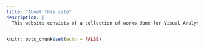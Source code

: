 ```yaml
---
title: "About this site"
description: |
  This website consists of a collection of works done for Visual Analytics course I took during my MITB(Analytics) journey. I hope you enjoy reading them!
---
```


```r
knitr::opts_chunk$set(echo = FALSE)
```

